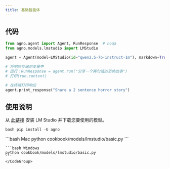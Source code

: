```yaml
---
title: 基础智能体
---
```


## 代码

```python
from agno.agent import Agent, RunResponse  # noqa
from agno.models.lmstudio import LMStudio

agent = Agent(model=LMStudio(id="qwen2.5-7b-instruct-1m"), markdown=True)

# 将响应存储到变量中
# 运行：RunResponse = agent.run("分享一个两句话的恐怖故事")
# 打印(run.content)

# 在终端打印响应
agent.print_response("Share a 2 sentence horror story")
```

## 使用说明

<Steps>
  <Snippet file="create-venv-step.mdx" />

  <Step title="安装 LM Studio">
    从 <a href="https://lmstudio.ai/download">此链接</a> 安装 LM Studio 并下载您要使用的模型。
  </Step>

<Step title="安装库">```bash pip install -U agno ```</Step>

  <Step title="运行智能体">
    <CodeGroup>
    ```bash Mac
    python cookbook/models/lmstudio/basic.py
    ```

    ```bash Windows
    python cookbook/models/lmstudio/basic.py
    ```
    </CodeGroup>

  </Step>
</Steps>
